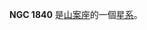 {{NGCInfoBox|NGCID=NGC 1840|發現者=約翰·弗里德里希·威廉·赫歇爾|發現日期=1834年11月3日|其他編號=ESO 56-SC62|曆元=J2000.0|赤經=5時5分19.2秒
|赤緯=-71°45'47"|星座=山案座|星體=星系|星等=|表面亮度=|藍等=}}

'''NGC 1840''' 是[[山案座|山案座]]的一個[[星系|星系]]。

{{NGCReference|1840}}
